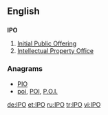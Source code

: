 {{also|ipo-}}
==English==

==={{initialism}}===
'''IPO'''

# [[Initial Public Offering]]
# [[Intellectual Property Office]]

===Anagrams===
* [[PIO#English|PIO]]
* [[poi#English|poi]], [[POI#English|POI]], [[P.O.I.#English|P.O.I.]]

[[de:IPO]]
[[et:IPO]]
[[ru:IPO]]
[[tr:IPO]]
[[vi:IPO]]